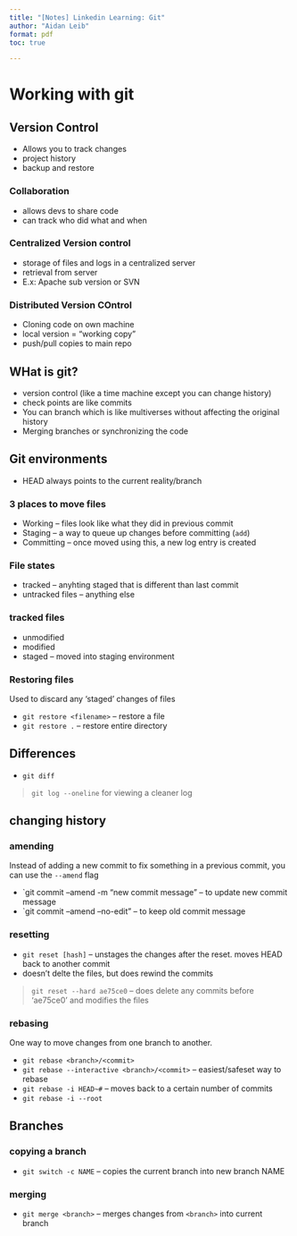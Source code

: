 ```yaml
---
title: "[Notes] Linkedin Learning: Git"
author: "Aidan Leib"
format: pdf
toc: true

---
```


# Working with git

## Version Control

* Allows you to track changes
* project history
* backup and restore

### Collaboration

* allows devs to share code
* can track who did what and when

### Centralized Version control

* storage of files and logs in a centralized server
* retrieval from server
* E.x: Apache sub version or SVN

### Distributed Version COntrol

* Cloning code on own machine
* local version = "working copy"
* push/pull copies to main repo

## WHat is git?

* version control (like a time machine except you can change history)
* check points are like commits
* You can branch which is like multiverses without affecting the original history
* Merging branches or synchronizing the code

## Git environments

* HEAD always points to the current reality/branch

### 3 places to move files

* Working -- files look like what they did in previous commit
* Staging -- a way to queue up changes before committing (`add`)
* Committing -- once moved using this, a new log entry is created

### File states

* tracked -- anyhting staged that is different than last commit
* untracked files -- anything else

### tracked files

* unmodified
* modified
* staged -- moved into staging environment

### Restoring files

Used to discard any 'staged' changes of files

* `git restore <filename>` -- restore a file
* `git restore .` -- restore entire directory

## Differences

* `git diff`

> `git log --oneline` for viewing a cleaner log

## changing history

### amending

Instead of adding a new commit to fix something in a previous commit, you can use the `--amend` flag

* `git commit --amend -m "new commit message" -- to update new commit message
* `git commit --amend --no-edit" -- to keep old commit message

### resetting

* `git reset [hash]` -- unstages the changes after the reset. moves HEAD back to another commit
* doesn't delte the files, but does rewind the commits

> `git reset --hard ae75ce0` -- does delete any commits before 'ae75ce0' and modifies the files

### rebasing

One way to move changes from one branch to another.

* `git rebase <branch>/<commit>`
* `git rebase --interactive <branch>/<commit>` -- easiest/safeset way to rebase
* `git rebase -i HEAD~#` -- moves back to a certain number of commits
* `git rebase -i --root`

## Branches

### copying a branch

* `git switch -c NAME` -- copies the current branch into new branch NAME

### merging

* `git merge <branch>` -- merges changes from `<branch>` into current branch